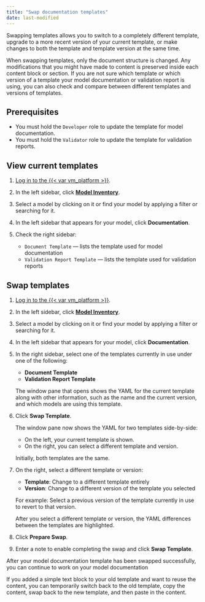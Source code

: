 ```yaml
---
title: "Swap documentation templates"
date: last-modified
---
```


Swapping templates allows you to switch to a completely different template, upgrade to a more recent version of your current template, or make changes to both the template and template version at the same time.

When swapping templates, only the document structure is changed. Any modifications that you might have made to content is preserved inside each content block or section. If you are not sure which template or which version of a template your model documentation or validation report is using, you can also check and compare between different templates and versions of templates.

## Prerequisites

- You must hold the `Developer` role to update the template for model documentation.
- You must hold the `Validator` role to update the template for validation reports.

## View current templates

1. [Log in to the {{< var vm_platform >}}]({{< var vm_url >}}).

2. In the left sidebar, click [**Model Inventory**]({{< var vm_url >}}/model-inventory).

3. Select a model by clicking on it or find your model by applying a filter or searching for it.

4. In the left sidebar that appears for your model, click **Documentation**.

5. Check the right sidebar: 

   - `Document Template` — lists the template used for model documentation
   - `Validation Report Template` — lists the template used for validation reports

## Swap templates

1. [Log in to the {{< var vm_platform >}}]({{< var vm_url >}}).

2. In the left sidebar, click [**Model Inventory**]({{< var vm_url >}}/model-inventory).

3. Select a model by clicking on it or find your model by applying a filter or searching for it.

4. In the left sidebar that appears for your model, click **Documentation**.

5. In the right sidebar, select one of the templates currently in use under one of the following:
   
   - **Document Template** 
   - **Validation Report Template**
   
   The window pane that opens shows the YAML for the current template along with other information, such as the name and the current version, and which models are using this template.

6. Click **Swap Template**. 
   
   The window pane now shows the YAML for two templates side-by-side:
   
      - On the left, your current template is shown.
      - On the right, you can select a different template and version.
   
   Initially, both templates are the same. 

7. On the right, select a different template or version:
   
   - **Template**: Change to a different template entirely
   - **Version**: Change to a different version of the template you selected
   
   For example: Select a previous version of the template currently in use to revert to that version. 
   
   After you select a different template or version, the YAML differences between the templates are highlighted. 

8. Click **Prepare Swap**.

9. Enter a note to enable completing the swap and click **Swap Template**.

After your model documentation template has been swapped successfully, you can continue to work on your model documentation

::: {.callout title="Is there any content missing from the new template?"}
If you added a simple text block to your old template and want to reuse the content, you can temporarily switch back to the old template, copy the content, swap back to the new template, and then paste in the content.
:::

<!---
## Troubleshooting

[Include any common issues or errors that may arise during the task and how to resolve them.]


## What's next

- [Get started with the {{< var vm_framework >}}](get-started-developer-framework.qmd)
--->
